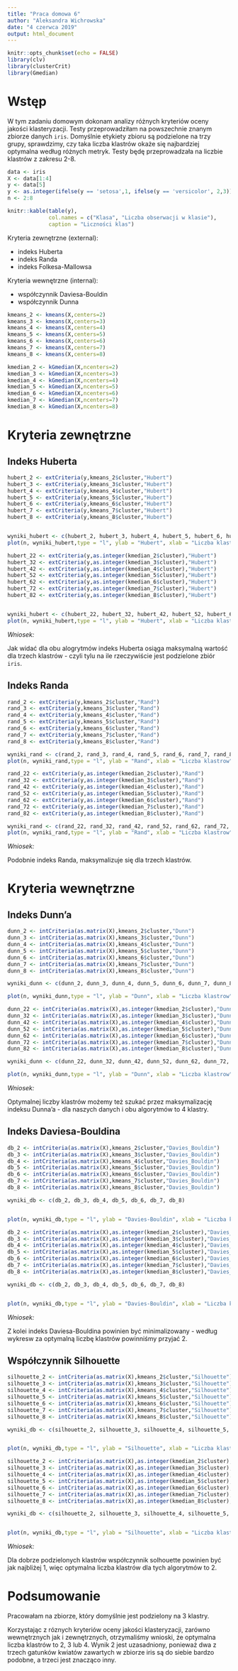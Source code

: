 ```yaml
---
title: "Praca domowa 6"
author: "Aleksandra Wichrowska"
date: "4 czerwca 2019"
output: html_document
---
```


```r
knitr::opts_chunk$set(echo = FALSE)
library(clv)
library(clusterCrit)
library(Gmedian)
```

# Wstęp

W tym zadaniu domowym dokonam analizy różnych kryteriów oceny jakości klasteryzacji.
Testy przeprowadziłam na powszechnie znanym zbiorze danych `iris`.
Domyślnie etykiety zbioru są podzielone na trzy grupy, sprawdzimy, czy taka liczba klastrów okaże się najbardziej optymalna według różnych metryk.
Testy będę przeprowadzała na liczbie klastrów z zakresu 2-8.

```r
data <- iris
X <- data[1:4]
y <- data[5]
y <- as.integer(ifelse(y == 'setosa',1, ifelse(y == 'versicolor', 2,3)))
n <- 2:8
```


```r
knitr::kable(table(y),
             col.names = c("Klasa", "Liczba obserwacji w klasie"),
             caption = "Liczności klas")
```


Kryteria zewnętrzne (external):

- indeks Huberta
- indeks Randa
- indeks Folkesa-Mallowsa

Kryteria wewnętrzne (internal):

- współczynnik Daviesa-Bouldin
- współczynnik Dunna


```r
kmeans_2 <- kmeans(X,centers=2)
kmeans_3 <- kmeans(X,centers=3)
kmeans_4 <- kmeans(X,centers=4)
kmeans_5 <- kmeans(X,centers=5)
kmeans_6 <- kmeans(X,centers=6)
kmeans_7 <- kmeans(X,centers=7)
kmeans_8 <- kmeans(X,centers=8)
```

```r
kmedian_2 <- kGmedian(X,ncenters=2)
kmedian_3 <- kGmedian(X,ncenters=3)
kmedian_4 <- kGmedian(X,ncenters=4)
kmedian_5 <- kGmedian(X,ncenters=5)
kmedian_6 <- kGmedian(X,ncenters=6)
kmedian_7 <- kGmedian(X,ncenters=7)
kmedian_8 <- kGmedian(X,ncenters=8)
```

# Kryteria zewnętrzne

## Indeks Huberta

```r
hubert_2 <- extCriteria(y,kmeans_2$cluster,"Hubert")
hubert_3 <- extCriteria(y,kmeans_3$cluster,"Hubert")
hubert_4 <- extCriteria(y,kmeans_4$cluster,"Hubert")
hubert_5 <- extCriteria(y,kmeans_5$cluster,"Hubert")
hubert_6 <- extCriteria(y,kmeans_6$cluster,"Hubert")
hubert_7 <- extCriteria(y,kmeans_7$cluster,"Hubert")
hubert_8 <- extCriteria(y,kmeans_8$cluster,"Hubert")


wyniki_hubert <- c(hubert_2, hubert_3, hubert_4, hubert_5, hubert_6, hubert_7, hubert_8)
plot(n, wyniki_hubert,type = "l", ylab = "Hubert", xlab = "Liczba klastrow", main = "Indeks Huberta w zależności od liczby klastrow dla k-means")
```

```r
hubert_22 <- extCriteria(y,as.integer(kmedian_2$cluster),"Hubert")
hubert_32 <- extCriteria(y,as.integer(kmedian_3$cluster),"Hubert")
hubert_42 <- extCriteria(y,as.integer(kmedian_4$cluster),"Hubert")
hubert_52 <- extCriteria(y,as.integer(kmedian_5$cluster),"Hubert")
hubert_62 <- extCriteria(y,as.integer(kmedian_6$cluster),"Hubert")
hubert_72 <- extCriteria(y,as.integer(kmedian_7$cluster),"Hubert")
hubert_82 <- extCriteria(y,as.integer(kmedian_8$cluster),"Hubert")


wyniki_hubert <- c(hubert_22, hubert_32, hubert_42, hubert_52, hubert_62, hubert_72, hubert_82)
plot(n, wyniki_hubert,type = "l", ylab = "Hubert", xlab = "Liczba klastrow", main = "Indeks Huberta w zależności od liczby klastrow k-median")
```

*Wniosek:*

Jak widać dla obu alogrytmów indeks Huberta osiąga maksymalną wartość dla trzech klastrów - czyli tylu na ile rzeczywiście jest podzielone zbiór `iris`.


## Indeks Randa
```r
rand_2 <- extCriteria(y,kmeans_2$cluster,"Rand")
rand_3 <- extCriteria(y,kmeans_3$cluster,"Rand")
rand_4 <- extCriteria(y,kmeans_4$cluster,"Rand")
rand_5 <- extCriteria(y,kmeans_5$cluster,"Rand")
rand_6 <- extCriteria(y,kmeans_6$cluster,"Rand")
rand_7 <- extCriteria(y,kmeans_7$cluster,"Rand")
rand_8 <- extCriteria(y,kmeans_8$cluster,"Rand")

wyniki_rand <- c(rand_2, rand_3, rand_4, rand_5, rand_6, rand_7, rand_8)
plot(n, wyniki_rand,type = "l", ylab = "Rand", xlab = "Liczba klastrow", main = "Indeks Randa w zależności od liczby klastrów dla k-means")
```


```r
rand_22 <- extCriteria(y,as.integer(kmedian_2$cluster),"Rand")
rand_32 <- extCriteria(y,as.integer(kmedian_3$cluster),"Rand")
rand_42 <- extCriteria(y,as.integer(kmedian_4$cluster),"Rand")
rand_52 <- extCriteria(y,as.integer(kmedian_5$cluster),"Rand")
rand_62 <- extCriteria(y,as.integer(kmedian_6$cluster),"Rand")
rand_72 <- extCriteria(y,as.integer(kmedian_7$cluster),"Rand")
rand_82 <- extCriteria(y,as.integer(kmedian_8$cluster),"Rand")

wyniki_rand <- c(rand_22, rand_32, rand_42, rand_52, rand_62, rand_72, rand_82)
plot(n, wyniki_rand,type = "l", ylab = "Rand", xlab = "Liczba klastrow", main = "Indeks Randa w zależności od liczby klastrów dla k-median")
```

*Wniosek:*

Podobnie indeks Randa, maksymalizuje się dla trzech klastrów.


# Kryteria wewnętrzne

## Indeks Dunn'a

```r
dunn_2 <- intCriteria(as.matrix(X),kmeans_2$cluster,"Dunn")
dunn_3 <- intCriteria(as.matrix(X),kmeans_3$cluster,"Dunn")
dunn_4 <- intCriteria(as.matrix(X),kmeans_4$cluster,"Dunn")
dunn_5 <- intCriteria(as.matrix(X),kmeans_5$cluster,"Dunn")
dunn_6 <- intCriteria(as.matrix(X),kmeans_6$cluster,"Dunn")
dunn_7 <- intCriteria(as.matrix(X),kmeans_7$cluster,"Dunn")
dunn_8 <- intCriteria(as.matrix(X),kmeans_8$cluster,"Dunn")

wyniki_dunn <- c(dunn_2, dunn_3, dunn_4, dunn_5, dunn_6, dunn_7, dunn_8)

plot(n, wyniki_dunn,type = "l", ylab = "Dunn", xlab = "Liczba klastrow", main = "Indeks Dunna w zależności od liczby klastrów dla k-means")
```

```r
dunn_22 <- intCriteria(as.matrix(X),as.integer(kmedian_2$cluster),"Dunn")
dunn_32 <- intCriteria(as.matrix(X),as.integer(kmedian_3$cluster),"Dunn")
dunn_42 <- intCriteria(as.matrix(X),as.integer(kmedian_4$cluster),"Dunn")
dunn_52 <- intCriteria(as.matrix(X),as.integer(kmedian_5$cluster),"Dunn")
dunn_62 <- intCriteria(as.matrix(X),as.integer(kmedian_6$cluster),"Dunn")
dunn_72 <- intCriteria(as.matrix(X),as.integer(kmedian_7$cluster),"Dunn")
dunn_82 <- intCriteria(as.matrix(X),as.integer(kmedian_8$cluster),"Dunn")

wyniki_dunn <- c(dunn_22, dunn_32, dunn_42, dunn_52, dunn_62, dunn_72, dunn_82)

plot(n, wyniki_dunn,type = "l", ylab = "Dunn", xlab = "Liczba klastrow", main = "Indeks Dunna w zależności od liczby klastrów dla k-median")
```

*Wniosek:*

Optymalnej liczby klastrów możemy też szukać przez maksymalizację indeksu Dunna'a - dla naszych danych i obu algorytmów to 4 klastry.

## Indeks Daviesa-Bouldina

```r
db_2 <- intCriteria(as.matrix(X),kmeans_2$cluster,"Davies_Bouldin")
db_3 <- intCriteria(as.matrix(X),kmeans_3$cluster,"Davies_Bouldin")
db_4 <- intCriteria(as.matrix(X),kmeans_4$cluster,"Davies_Bouldin")
db_5 <- intCriteria(as.matrix(X),kmeans_5$cluster,"Davies_Bouldin")
db_6 <- intCriteria(as.matrix(X),kmeans_6$cluster,"Davies_Bouldin")
db_7 <- intCriteria(as.matrix(X),kmeans_7$cluster,"Davies_Bouldin")
db_8 <- intCriteria(as.matrix(X),kmeans_8$cluster,"Davies_Bouldin")

wyniki_db <- c(db_2, db_3, db_4, db_5, db_6, db_7, db_8)


plot(n, wyniki_db,type = "l", ylab = "Davies-Bouldin", xlab = "Liczba klastrow", main = "Indeks Daviesa-Bouldina w zależności od liczby klastrów dla k-means")
```

```r
db_2 <- intCriteria(as.matrix(X),as.integer(kmedian_2$cluster),"Davies_Bouldin")
db_3 <- intCriteria(as.matrix(X),as.integer(kmedian_3$cluster),"Davies_Bouldin")
db_4 <- intCriteria(as.matrix(X),as.integer(kmedian_4$cluster),"Davies_Bouldin")
db_5 <- intCriteria(as.matrix(X),as.integer(kmedian_5$cluster),"Davies_Bouldin")
db_6 <- intCriteria(as.matrix(X),as.integer(kmedian_6$cluster),"Davies_Bouldin")
db_7 <- intCriteria(as.matrix(X),as.integer(kmedian_7$cluster),"Davies_Bouldin")
db_8 <- intCriteria(as.matrix(X),as.integer(kmedian_8$cluster),"Davies_Bouldin")

wyniki_db <- c(db_2, db_3, db_4, db_5, db_6, db_7, db_8)


plot(n, wyniki_db,type = "l", ylab = "Davies-Bouldin", xlab = "Liczba klastrow", main = "Indeks Daviesa-Bouldina w zależności od liczby klastrów dla k-median")
```

*Wniosek:*

Z kolei indeks Daviesa-Bouldina powinien być minimalizowany - według wykresw za optymalną liczbę klastrów powinniśmy przyjać 2.


## Współczynnik Silhouette 

```r
silhouette_2 <- intCriteria(as.matrix(X),kmeans_2$cluster,"Silhouette")
silhouette_3 <- intCriteria(as.matrix(X),kmeans_3$cluster,"Silhouette")
silhouette_4 <- intCriteria(as.matrix(X),kmeans_4$cluster,"Silhouette")
silhouette_5 <- intCriteria(as.matrix(X),kmeans_5$cluster,"Silhouette")
silhouette_6 <- intCriteria(as.matrix(X),kmeans_6$cluster,"Silhouette")
silhouette_7 <- intCriteria(as.matrix(X),kmeans_7$cluster,"Silhouette")
silhouette_8 <- intCriteria(as.matrix(X),kmeans_8$cluster,"Silhouette")

wyniki_db <- c(silhouette_2, silhouette_3, silhouette_4, silhouette_5, silhouette_6, silhouette_7, silhouette_8)


plot(n, wyniki_db,type = "l", ylab = "Silhouette", xlab = "Liczba klastrow", main = "Indeks Silhouette w zależności od liczby klastrów dla k-means")
```


```r
silhouette_2 <- intCriteria(as.matrix(X),as.integer(kmedian_2$cluster),"Silhouette")
silhouette_3 <- intCriteria(as.matrix(X),as.integer(kmedian_3$cluster),"Silhouette")
silhouette_4 <- intCriteria(as.matrix(X),as.integer(kmedian_4$cluster),"Silhouette")
silhouette_5 <- intCriteria(as.matrix(X),as.integer(kmedian_5$cluster),"Silhouette")
silhouette_6 <- intCriteria(as.matrix(X),as.integer(kmedian_6$cluster),"Silhouette")
silhouette_7 <- intCriteria(as.matrix(X),as.integer(kmedian_7$cluster),"Silhouette")
silhouette_8 <- intCriteria(as.matrix(X),as.integer(kmedian_8$cluster),"Silhouette")

wyniki_db <- c(silhouette_2, silhouette_3, silhouette_4, silhouette_5, silhouette_6, silhouette_7, silhouette_8)


plot(n, wyniki_db,type = "l", ylab = "Silhouette", xlab = "Liczba klastrow", main = "Indeks Silhouette w zależności od liczby klastrów dla k-median")
```


*Wniosek:*

Dla dobrze podzielonych klastrów współczynnik solhouette powinien być jak najbliżej 1, więc optymalna liczba klastrów dla tych algorytmów to 2. 

# Podsumowanie
Pracowałam na zbiorze, który domyślnie jest podzielony na 3 klastry.

Korzystając z róznych kryteriów oceny jakości klasteryzacji, zarówno wewnętrznych jak i zewnętrznych, otrzymaliśmy wnioski, że optymalna liczba klastrów to 2, 3 lub 4. Wynik 2 jest uzasadniony, ponieważ dwa z trzech gatunków kwiatów zawartych w zbiorze iris są do siebie bardzo podobne, a trzeci jest znacząco inny.